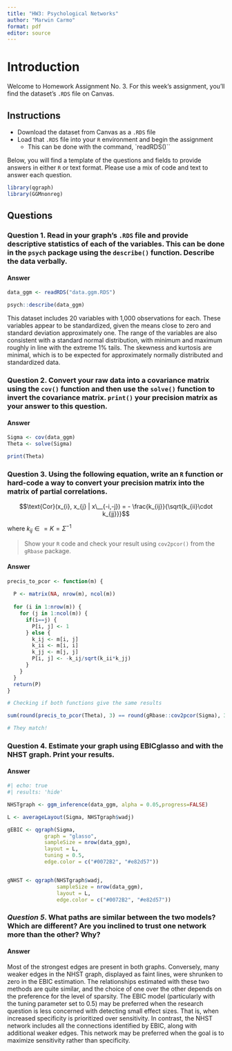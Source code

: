 ```yaml
---
title: "HW3: Psychological Networks"
author: "Marwin Carmo"
format: pdf
editor: source
---
```


# Introduction

Welcome to Homework Assignment No. 3. For this week's assignment, you'll find the dataset's `.RDS` file on Canvas.

## Instructions

-   Download the dataset from Canvas as a `.RDS` file
-   Load that `.RDS` file into your `R` environment and begin the assignment
    -   This can be done with the command, \`readRDS()\`\`

Below, you will find a template of the questions and fields to provide answers in either `R` or text format. Please use a mix of code and text to answer each question.

```r
library(qgraph)
library(GGMnonreg)
```


## Questions

### **Question 1**. Read in your graph's `.RDS` file and provide descriptive statistics of each of the variables. This can be done in the `psych` package using the `describe()` function. Describe the data verbally.

#### Answer

```r
data_ggm <- readRDS("data.ggm.RDS")

psych::describe(data_ggm)
```
This dataset includes 20 variables with 1,000 observations for each. These variables appear to be standardized, given the means close to zero and standard deviation approximately one. The range of the variables are also consistent with a standard normal distribution, with minimum and maximum roughly in line with the extreme 1% tails. The skewness and kurtosis are minimal, which is to be expected for approximately normally distributed and standardized data.

### **Question 2**. Convert your raw data into a covariance matrix using the `cov()` function and then use the `solve()` function to invert the covariance matrix. `print()` your precision matrix as your answer to this question.

#### Answer

```r
Sigma <- cov(data_ggm)
Theta <- solve(Sigma)

print(Theta)
```


### **Question 3**. Using the following equation, write an `R` function or hard-code a way to convert your precision matrix into the matrix of partial correlations.

$$\text{Cor}(x_{i}, x_{j} | x\__{-i,-j}) = - \frac{k_{ij}}{\sqrt{k_{ii}\cdot k_{jj}}}$$

where $k_{ij} \in  = K = \Sigma^{-1}$

> Show your `R` code and check your result using `cov2pcor()` from the `gRbase` package.

#### Answer

```r
precis_to_pcor <- function(m) {
  
  P <- matrix(NA, nrow(m), ncol(m))
  
  for (i in 1:nrow(m)) {
    for (j in 1:ncol(m)) {
      if(i==j) {
        P[i, j] <- 1
      } else {
        k_ij <- m[i, j]
        k_ii <- m[i, i]
        k_jj <- m[j, j]
        P[i, j] <- -k_ij/sqrt(k_ii*k_jj)
      }
    }
  }
  return(P)
} 

# Checking if both functions give the same results

sum(round(precis_to_pcor(Theta), 3) == round(gRbase::cov2pcor(Sigma), 3)) == length(Sigma)

# They match!
```


### **Question 4**. Estimate your graph using EBICglasso and with the NHST graph. Print your results.

#### Answer

```r
#| echo: true
#| results: 'hide'

NHSTgraph <- ggm_inference(data_ggm, alpha = 0.05,progress=FALSE)

L <- averageLayout(Sigma, NHSTgraph$wadj)

gEBIC <- qgraph(Sigma,
            graph = "glasso", 
            sampleSize = nrow(data_ggm), 
            layout = L,
            tuning = 0.5,
            edge.color = c("#0072B2", "#e82d57")) 


gNHST <- qgraph(NHSTgraph$wadj,
                sampleSize = nrow(data_ggm), 
                layout = L,
                edge.color = c("#0072B2", "#e82d57"))
```


### *Question 5*. What paths are similar between the two models? Which are different? Are you inclined to trust one network more than the other? Why?

#### Answer

Most of the strongest edges are present in both graphs. Conversely, many weaker edges in the NHST graph, displayed as faint lines, were shrunken to zero in the EBIC estimation. The relationships estimated with these two methods are quite similar, and the choice of one over the other depends on the preference for the level of sparsity. The EBIC model (particularly with the tuning parameter set to 0.5) may be preferred when the research question is less concerned with detecting small effect sizes. That is, when increased specificity is prioritized over sensitivity. In contrast, the NHST network includes all the connections identified by EBIC, along with additional weaker edges. This network may be preferred when the goal is to maximize sensitivity rather than specificity.
